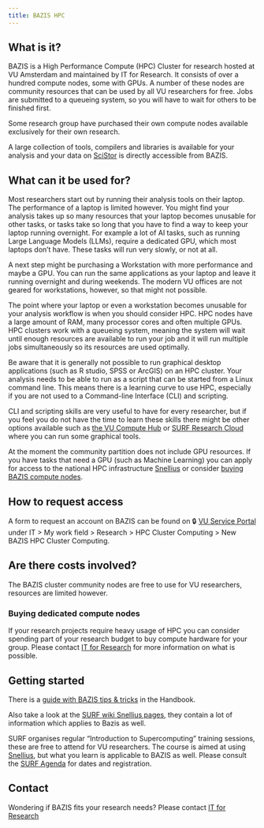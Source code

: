 ```yaml
---
title: BAZIS HPC
---
```


## What is it?

BAZIS is a High Performance Compute (HPC) Cluster for research hosted at VU Amsterdam and maintained by IT for Research. It consists of over a hundred compute nodes, some with GPUs. A number of these nodes are community resources that can be used by all VU researchers for free. Jobs are submitted to a queueing system, so you will have to wait for others to be finished first.

Some research group have purchased their own compute nodes available exclusively for their own research.

A large collection of tools, compilers and libraries is available for your analysis and your data on [SciStor](./SciStor.qmd) is directly accessible from BAZIS.

## What can it be used for?

Most researchers start out by running their analysis tools on their laptop. The performance of a laptop is limited however. You might find your analysis takes up so many resources that your laptop becomes unusable for other tasks, or tasks take so long that you have to find a way to keep your laptop running overnight. For example a lot of AI tasks, such as running Large Language Models (LLMs), require a dedicated GPU, which most laptops don't have. These tasks will run very slowly, or not at all.

A next step might be purchasing a Workstation with more performance and maybe a GPU. You can run the same applications as your laptop and leave it running overnight and during weekends. The modern VU offices are not geared for workstations, however, so that might not possible.

The point where your laptop or even a workstation becomes unusable for your analysis workflow is when you should consider HPC. HPC nodes have a large amount of RAM, many processor cores and often multiple GPUs. HPC clusters work with a queueing system, meaning the system will wait until enough resources are available to run your job and it will run multiple jobs simultaneously so its resources are used optimally.

Be aware that it is generally not possible to run graphical desktop applications (such as R studio, SPSS or ArcGIS) on an HPC cluster. Your analysis needs to be able to run as a script that can be started from a Linux command line. This means there is a learning curve to use HPC, especially if you are not used to a Command-line Interface (CLI) and scripting.

CLI and scripting skills are very useful to have for every researcher, but  if you feel you do not have the time to learn these skills there might be other options available such as [the VU Compute Hub](https://compute.vu.nl) or [SURF Research Cloud](./researchcloud.qmd) where you can run some graphical tools.

At the moment the community partition does not include GPU resources. If you have tasks that need a GPU (such as Machine Learning) you can apply for access to the national HPC infrastructure [Snellius](./snellius.qmd) or consider [buying BAZIS compute nodes](#buying-dedicated-compute-nodes). 

## How to request access

A form to request an account on BAZIS can be found on 🔒 [VU Service Portal](https://services.vu.nl/esc) under IT > My work field > Research > HPC Cluster Computing > New BAZIS HPC Cluster Computing.

## Are there costs involved?

The BAZIS cluster community nodes are free to use for VU researchers, resources are limited however. 

### Buying dedicated compute nodes

If your research projects require heavy usage of HPC you can consider spending part of your research budget to buy compute hardware for your group. Please contact [IT for Research](mailto:itvo.it@vu.nl) for more information on what is possible.

## Getting started

There is a [guide with BAZIS tips & tricks](../guides/bazis-tips-and-tricks.qmd) in the Handbook.

Also take a look at the [SURF wiki Snellius pages](https://servicedesk.surf.nl/wiki/display/WIKI/Snellius), they contain a lot of information which applies to Bazis as well.

SURF organises regular "Introduction to Supercomputing" training sessions, these are free to attend for VU researchers. The course is aimed at using [Snellius](./snellius.qmd), but what you learn is applicable to BAZIS as well. Please consult the [SURF Agenda](https://www.surf.nl/en/agenda) for dates and registration.

## Contact
Wondering if BAZIS fits your research needs? Please contact [IT for Research](mailto:itvo.it@vu.nl)